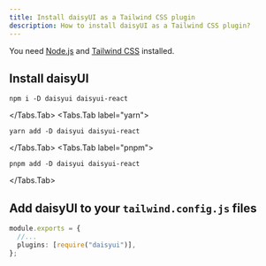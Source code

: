 ```yaml
---
title: Install daisyUI as a Tailwind CSS plugin
description: How to install daisyUI as a Tailwind CSS plugin?
---
```


You need [Node.js](https://nodejs.org/en/download/) and [Tailwind CSS](https://tailwindcss.com/docs/installation/) installed.

## Install daisyUI


<Tabs>
  <Tabs.Tab label="npm">

```
npm i -D daisyui daisyui-react
```

  </Tabs.Tab>
  <Tabs.Tab label="yarn">

```
yarn add -D daisyui daisyui-react
```

  </Tabs.Tab>
  <Tabs.Tab label="pnpm">

```
pnpm add -D daisyui daisyui-react
```

  </Tabs.Tab>
</Tabs>

## Add daisyUI to your `tailwind.config.js` files

```ts
module.exports = {
  //...
  plugins: [require("daisyui")],
};
```
